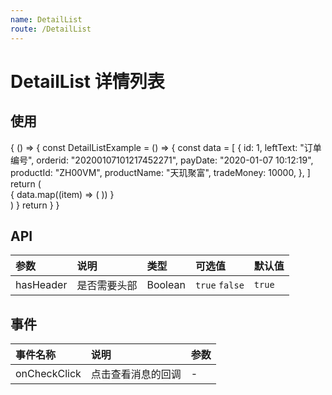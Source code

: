 ```yaml
---
name: DetailList
route: /DetailList
---
```



# DetailList 详情列表

## 使用
<Playground>
  {
    () => {
      const DetailListExample = () => {
        const data = [
          {
            id: 1,
            leftText: "订单编号",
            orderid: "20200107101217452271",
            payDate: "2020-01-07 10:12:19",
            productId: "ZH00VM",
            productName: "天玑聚富",
            tradeMoney: 10000,
          },
        ]
        return (
          <div>
            {
              data.map((item) => (
                <DetailList 
                  leftText={item.leftText}
                  rightChildren={item.orderid}
                />
              ))
            }
          </div>
        )
      }
      return <DetailListExample />
    }
  }
</Playground>

## API
| 参数 | 说明 | 类型 | 可选值 | 默认值 |
| :--- | :--- | :--- | :---- | :--- |
| hasHeader | 是否需要头部 | Boolean | `true` `false` | `true` |


## 事件

| 事件名称 | 说明 | 参数 |
| :--- | :--- | :--- |
| onCheckClick | 点击查看消息的回调 | - |